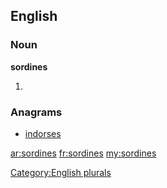 ==English==

===Noun===
'''sordines'''

# {{plural of|[[sordine]]}}

===Anagrams===
* [[indorses#English|indorses]]

[[Category:English plurals]]

[[ar:sordines]]
[[fr:sordines]]
[[my:sordines]]